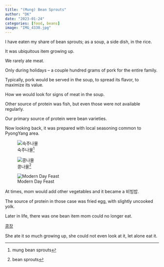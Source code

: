 ```yaml
---
title: "(Mung) Bean Sprouts"
author: "DK"
date: "2023-01-24"
categories: [food, beans]
image: "IMG_4330.jpg"
---
```


I have eaten my share of bean sprouts; as a soup, a side dish, in the rice.

It was ubiquitous item growing up.

We rarely ate meat.

Only during holidays -- a couple hundred grams of pork for the entire family.

Typically, pork would be served in the soup, to spread its flavor, to maximize its value.

How we would look for signs of meat in the soup.

Other source of protein was fish, but even those were not available regularly.

Our primary source of protein were bean varieties.

Now looking back, it was prepared with local seasoning common to PyongYang area.

![숙주나물[^1]](IMG_4330.JPG)

[^1]: mung bean sprouts

[^2]: mung bean sprouts

![콩나물[^3]](IMG_3134.JPG)

[^3]: bean sprouts

[^4]: bean sprouts

![Modern Day Feast](IMG_0897.JPG)

At times, mom would add other vegetables and it became a 비빔밥.

The source of protein in those case was fried egg, with slightly uncooked yolk.

Later in life, there was one bean item mom could no longer eat.

[콩장](http://encykorea.aks.ac.kr/Contents/Item/E0058655)

She ate it so much growing up, she could not even look at it, let alone eat it.
